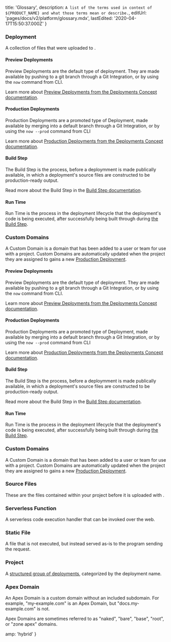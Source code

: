 
  title: 'Glossary',
  description: `A list of the terms used in context of ${PRODUCT_NAME} and what those terms mean or describe.`,
  editUrl: 'pages/docs/v2/platform/glossary.mdx',
  lastEdited: '2020-04-17T15:50:37.000Z'
}

### Deployment

A collection of files that were uploaded to **<ProductName />**.

#### Preview Deployments

Preview Deployments are the default type of deployment. They are made available by pushing to a git branch through a Git Integration, or by using the `now` command from <ProductShortName /> CLI.

Learn more about [Preview Deployments from the Deployments Concept documentation](/docs/v2/platform/deployments#preview).

#### Production Deployments

Production Deployments are a promoted type of Deployment, made available by merging into a default branch through a Git Integration, or by using the `now --prod` command from <ProductShortName /> CLI

Learn more about [Production Deployments from the Deployments Concept documentation](/docs/v2/platform/deployments#production).

#### Build Step

The Build Step is the process, before a deploymment is made publically available, in which a deployment's source files are constructed to be production-ready output.

Read more about the Build Step in the [Build Step documentation](/docs/v2/build-step).

#### Run Time

Run Time is the process in the deployment lifecycle that the deployment's code is being executed, after successfully being built through during [the Build Step](#build-step).

### Custom Domains

A Custom Domain is a domain that has been added to a user or team for use with a project. Custom Domains are automatically updated when the project they are assigned to gains a new [Production Deployment](#production-deployments).

#### Preview Deployments

Preview Deployments are the default type of deployment. They are made available by pushing to a git branch through a Git Integration, or by using the `now` command from <ProductShortName /> CLI.

Learn more about [Preview Deployments from the Deployments Concept documentation](/docs/v2/platform/deployments#preview).

#### Production Deployments

Production Deployments are a promoted type of Deployment, made available by merging into a default branch through a Git Integration, or by using the `now --prod` command from <ProductShortName /> CLI

Learn more about [Production Deployments from the Deployments Concept documentation](/docs/v2/platform/deployments#production).

#### Build Step

The Build Step is the process, before a deploymment is made publically available, in which a deployment's source files are constructed to be production-ready output.

Read more about the Build Step in the [Build Step documentation](/docs/v2/build-step).

#### Run Time

Run Time is the process in the deployment lifecycle that the deployment's code is being executed, after successfully being built through during [the Build Step](#build-step).

### Custom Domains

A Custom Domain is a domain that has been added to a user or team for use with a project. Custom Domains are automatically updated when the project they are assigned to gains a new [Production Deployment](#production-deployments).

### Source Files

These are the files contained within your project before it is uploaded with <ProductName />.

### Serverless Function

A serverless code execution handler that can be invoked over the web.

### Static File

A file that is not executed, but instead served as-is to the program sending the request.

### Project

A [structured group of deployments](/docs/v2/platform/projects), categorized by the deployment name.

### Apex Domain

An Apex Domain is a custom domain without an included subdomain. For example, "my-example.com" is an Apex Domain, but "docs.my-example.com" is not.

Apex Domains are sometimes referred to as "naked", "bare", "base", "root", or "zone apex" domains.


  amp: 'hybrid'
}
